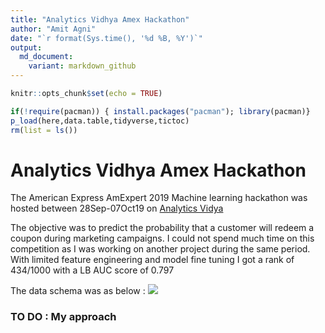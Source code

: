 ```yaml
---
title: "Analytics Vidhya Amex Hackathon"
author: "Amit Agni"
date: "`r format(Sys.time(), '%d %B, %Y')`"
output:
  md_document:
    variant: markdown_github
---
```


```r
knitr::opts_chunk$set(echo = TRUE)

if(!require(pacman)) { install.packages("pacman"); library(pacman)}
p_load(here,data.table,tidyverse,tictoc)
rm(list = ls())

```

# Analytics Vidhya Amex Hackathon

The American Express AmExpert 2019 Machine learning hackathon was hosted between 28Sep-07Oct19 on [Analytics Vidya](https://datahack.analyticsvidhya.com/contest/amexpert-2019-machine-learning-hackathon/)

The objective was to predict the probability that a customer will redeem a coupon during marketing campaigns. I could not spend much time on this competition as I was working on another project during the same period. With limited feature engineering and model fine tuning I got a rank of 434/1000 with a LB AUC score of 0.797

The data schema was as below :
![](`r here("400_extras","Amexpert2019_Schema_diagram.png")`)

### TO DO : My approach
